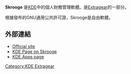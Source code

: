 {{NoteTA|G1=IT|G2=FL}}
{{Infobox_Software
| name = Skrooge
| logo = Oxygen-apps-skrooge.svg
| logo size = 64px
| screenshot = Skrooge_report.png
| screenshot size = 250px
| caption = Skrooge顯示圖形化的報表
| developer = Stephane MANKOWSKI, Guillaume DE BURE 
| latest_release_version = 2.26.1
| latest_release_date = {{release date and age|2021|07|24}}
| programming language = [[C++|C++]]
| operating_system = [[Linux|Linux]]、[[FreeBSD|FreeBSD]]、[[Mac_OS_X|Mac OS X]]
| genre = [[會計系統|會計系統]] 
| license = [[GNU通用公共許可證|GNU通用公共許可證]] 
| website = {{URL|https://skrooge.org}}
|
}}

'''Skrooge''' 是[[KDE|KDE]]中的個人財務管理軟體。是[[Extragear|Extragear]]的一部分。

根據發布的GNU通用公共許可證，Skrooge是自由軟體。

==外部連結==
* [http://skrooge.org Official site]{{Wayback|url=http://skrooge.org/ |date=20110221143430 }}
* [http://kde.org/applications/office/skrooge/ KDE Page on Skrooge]{{Wayback|url=http://kde.org/applications/office/skrooge/ |date=20100615090620 }}
* [http://kde-apps.org/content/show.php/skrooge?content=92458 KDE Apps page]{{Wayback|url=http://kde-apps.org/content/show.php/skrooge?content=92458 |date=20100909180059 }}

{{軟體小作品}}
{{KDE}}
{{Accounting software}}

[[Category:KDE_Extragear|Category:KDE Extragear]]